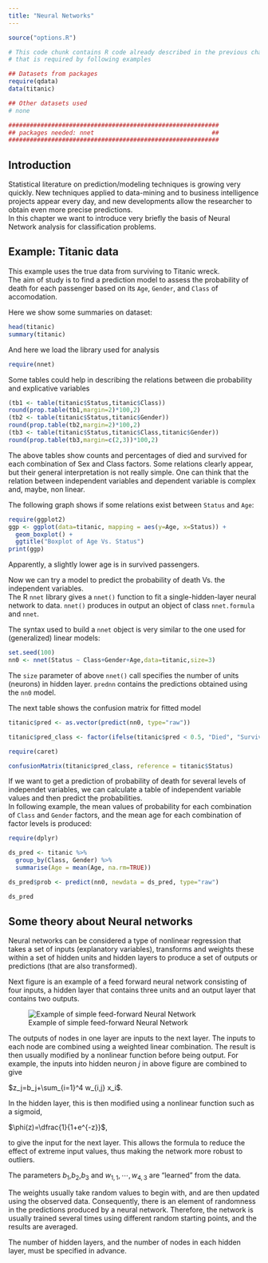 ```yaml
---
title: "Neural Networks"
---
```


```r
source("options.R")
```

```r
# This code chunk contains R code already described in the previous chapters
# that is required by following examples

## Datasets from packages
require(qdata)
data(titanic)

## Other datasets used
# none

###########################################################
## packages needed: nnet                                 ##
###########################################################
```

## Introduction
Statistical literature on prediction/modeling techniques is growing very quickly. New techniques applied to data-mining and to business intelligence projects appear every day, and new developments allow the researcher to obtain even more precise predictions.  
In this chapter we want to introduce very briefly the basis of Neural Network analysis for classification problems.


## Example: Titanic data

This example uses the true data from surviving to Titanic wreck.  
The aim of study is to find a prediction model to assess the probability of death for each passenger based on its `Age`, `Gender`, and `Class` of accomodation.

Here we show some summaries on dataset:
```r
head(titanic)
summary(titanic)
```
And here we load the library used for analysis
```r
require(nnet)
```

Some tables could help in describing the relations between die probability and explicative variables
```r
(tb1 <- table(titanic$Status,titanic$Class))
round(prop.table(tb1,margin=2)*100,2)
(tb2 <- table(titanic$Status,titanic$Gender))
round(prop.table(tb2,margin=2)*100,2)
(tb3 <- table(titanic$Status,titanic$Class,titanic$Gender))
round(prop.table(tb3,margin=c(2,3))*100,2)
```

The above tables show counts and percentages of died and survived for each combination of Sex and Class factors. Some relations clearly appear, but their general interpretation is not really simple. One can think that the relation between independent variables and dependent variable is complex and, maybe, non linear.

The following graph shows if some relations exist between `Status` and `Age`:
```r
require(ggplot2)
ggp <- ggplot(data=titanic, mapping = aes(y=Age, x=Status)) +
  geom_boxplot() +
  ggtitle("Boxplot of Age Vs. Status")
print(ggp)
```
Apparently, a slightly lower age is in survived passengers.

Now we can try a model to predict the probability of death Vs. the independent variables.  
The R `nnet` library gives a `nnet()` function to fit a single-hidden-layer neural network to data. `nnet()` produces in output an object of class `nnet.formula` and `nnet`.

The syntax used to build a `nnet` object is very similar to the one used for (generalized) linear models:
```r
set.seed(100)
nn0 <- nnet(Status ~ Class+Gender+Age,data=titanic,size=3)
```
The `size` parameter of above `nnet()` call specifies the number of units (neurons) in hidden layer. `prednn` contains the predictions obtained using the `nn0` model.  

The next table shows the confusion matrix for fitted model
```r
titanic$pred <- as.vector(predict(nn0, type="raw"))

titanic$pred_class <- factor(ifelse(titanic$pred < 0.5, "Died", "Survived"))

require(caret)

confusionMatrix(titanic$pred_class, reference = titanic$Status)

```

If we want to get a prediction of probability of death for several levels of independet variables, we can calculate a table of independent variable values and then predict the probabilities.  
In following example, the mean values of probability for each combination of `Class` and `Gender` factors, and the mean age for each combination of factor levels is produced:
```r
require(dplyr)

ds_pred <- titanic %>%
  group_by(Class, Gender) %>%
  summarise(Age = mean(Age, na.rm=TRUE))

ds_pred$prob <- predict(nn0, newdata = ds_pred, type="raw")

ds_pred
```

## Some theory about Neural networks
Neural networks can be considered a type of nonlinear regression that takes a set of 
inputs (explanatory variables), transforms and weights these within a set of hidden units
and hidden layers to produce a set of outputs or predictions (that are also transformed).

Next figure is an example of a feed forward neural network consisting of four inputs, a
hidden layer that contains three units and an output layer that contains two outputs.

![Example of simple feed-forward Neural Network](./images/nnet.png)

The outputs of nodes in one layer are inputs to the next layer. The inputs to each node are combined using a weighted linear combination. The result is then usually modified by a nonlinear function before being output. For example, the inputs into hidden neuron $j$ in above figure are combined to give

$z_j=b_j+\sum_{i=1}^4 w_{i,j} x_i$.

In the hidden layer, this is then modified using a nonlinear function such as a sigmoid,

$\phi(z)=\dfrac{1}{1+e^{-z}}$,

to give the input for the next layer. This allows the formula to reduce the effect of extreme input values, thus making the network more robust to outliers.

The parameters $b_1$,$b_2$,$b_3$ and $w_{1,1}, \cdots ,w_{4,3}$ are "learned" from the data. 

The weights usually take random values to begin with, and are then updated using the observed data. Consequently, there is an element of randomness in the predictions produced by a neural network. Therefore, the network is usually trained several times using different random starting points, and the results are averaged.

The number of hidden layers, and the number of nodes in each hidden layer, must be specified in advance. 


